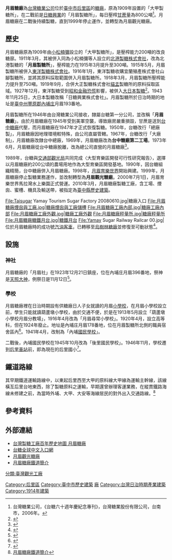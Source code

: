 {{tw monument
|name=大日本製糖株式會社大甲製糖所
|formername=月眉糖廠
|image=月眉糖廠辦公室.jpg
|imagename=月眉糖廠大門
|othername=
|formalname=
|level=[[台灣歷史建築|台灣歷史建築]]
|class=
|time={{flagicon|Empire of Japan}}[[明治|明治]]43年（1909年）
|location={{TWN}}[[台中市|台中市]]<br>[[后里區|后里區]]眉山里甲后路864號
|open=
|cost=免費
|website=
|reg_url=https://nchdb.boch.gov.tw/assets/overview/historicalBuilding/20100302000001
|coordinates=
|coordinatesN=
|coordinatesE=
}}

'''月眉糖廠'''為[[台灣糖業公司|台灣糖業公司]]位於[[臺中市|臺中市]][[后里區|后里區]]的[[臺灣糖廠列表|糖廠]]，原為1909年設置的「大甲製糖所」，在二戰前是[[大日本製糖|日糖興業]]的「月眉製糖所」，每日壓榨[[甘蔗|甘蔗]]量為800公噸<ref name="台糖六十週年慶紀念專刊">台灣糖業公司，《台糖六十週年慶紀念專刊》，台灣糖業股份有限公司，台南市，2006年。</ref>。月眉糖廠在二戰後持續製糖，直到1999年停止運作，並轉型為月眉觀光糖廠。

== 歷史 ==
月眉糖廠原為1909年由[[小松楠彌|小松楠彌]]設立的「大甲製糖所」，是壓榨能力200噸的改良糖廍。1911年3月，其被併入同為小松楠彌等人設立的[[北港糖廠|北港製糖株式會社]]，改為北港製糖的「'''月眉製糖所'''」，壓榨能力在1915年3月提升至300噸。1915年5月，月眉製糖所被併入[[東洋製糖|東洋製糖株式會社]]。1916年1月，東洋製糖收購宜蘭殖產株式會社山腳製糖所，並將其原料採取範圍併入月眉製糖所。1918年3月，月眉製糖所壓榨能力提升至750噸。1919年9月，合併大正製糖株式會社[[貓盂|貓盂]]製糖所的原料採取區域。1927年12月，東洋製糖受到[[昭和金融恐慌|昭和金融恐慌]]影響，被併入[[大日本製糖|大日本製糖]]<ref>{{Cite book|title=日糖最近二十五年史|last=西原|first=雄次郎|publisher=大日本製糖株式會社|year=1934-04-27}}</ref>。1943年11月25日，大日本製糖改稱「日糖興業株式會社」。月眉製糖所於日治時期的地址是[[臺中州|臺中州]][[豐原郡_(台灣)|豐原郡]][[內埔庄_(台中州)|內埔庄]]月眉193番地。

月眉製糖所在1946年由台灣糖業公司接收，隸屬台糖第一分公司，並改稱「'''月眉糖廠'''」。由於月眉糖廠在1945年受到美軍空襲，導致廠房嚴重損毀，甘蔗是送到[[台中糖廠|台中糖廠]]代壓，而月眉糖廠在1947年才正式恢復製糖。1950年，台糖改行「總廠製」，月眉糖廠因地理環境較特殊，由公司直屬管轄。1967年，台糖改行「大廠制」，月眉糖廠改隸台中總廠，1969年，月眉糖廠改為'''台中糖廠第二工場'''。1973年6月，月眉糖廠從台中糖廠脫離，改為總公司直營的月眉糖廠<ref>{{Cite web|title=月眉糖廠|url=http://map.net.tw/taisugar/?dir-item=%e6%9c%88%e7%9c%89%e7%b3%96%e5%bb%a0|publisher=台灣製糖工廠百年文史地圖|access-date=2019-03-13|archive-date=2020-07-22|archive-url=https://web.archive.org/web/20200722175908/http://map.net.tw/taisugar/?dir-item=%E6%9C%88%E7%9C%89%E7%B3%96%E5%BB%A0|dead-url=no}}</ref>。

1989年，台糖與[[交通部觀光局|交通部觀光局]]共同完成〈大型育樂區開發可行性研究報告〉，選擇以月眉糖廠約200公頃的農場用地作為大型育樂區開發基地。1990年，因台糖組織精簡，台中糖廠併入月眉糖廠。1998年，[[月眉育樂世界|月眉育樂世界]]開始興建。1999年，月眉糖廠停止製糖業務運作，並改制轉型為'''月眉觀光糖廠'''。2000年7月1日，月眉育樂世界馬拉灣水上樂園正式營運。2010年3月，月眉糖廠製糖工廠，含工場、煙囪、蜜槽、機具及輸送帶，被指定為[[臺中市文化資產|臺中縣歷史建築]]。<gallery>
File:Taisugar Yamay Tourism Sugar Factory 20080610.jpg|糖廠入口
File:月眉糖廠煙囪與工廠.jpg|糖廠煙囪與工廠儲槽
File:月眉糖廠工廠內部.jpg|糖廠工廠內部
File:月眉糖廠工廠外觀.jpg|糖廠工廠外觀
File:月眉糖廠秤量所.jpg|糖廠秤量所
File:月眉糖廠糖鐵月台.jpg|糖鐵月台
File:Yamay Sugar Railway Railcar 00.jpg|位於月眉糖廠時的成功號[[台糖汽油車|汽油客車]]，已轉移至[[烏樹林糖廠|烏樹林糖廠]]並修復至可動狀態<ref>{{Cite web |url=http://www.taisugar.com.tw/Monthly/CPN.aspx?ms=1347&s=13383280&p=13383278 |title=台糖「新」五分車之旅　重溫兒時甜蜜接送情 |access-date=2011-11-06 |archive-date=2020-07-22 |archive-url=https://web.archive.org/web/20200722175900/http://www.taisugar.com.tw/Monthly/CPN.aspx?ms=1347&s=13383280&p=13383278 |dead-url=no }}</ref>。
</gallery>

== 設施 ==

=== 神社 ===
月眉糖廠的「月眉社」在1923年12月21日鎮座，位在內埔庄月眉396番地，祭神是[[天照大神|天照大神]]，例祭日是11月12日<ref>{{Cite book|title=臺灣に於ける神社及宗教|last=臺灣總督府文教局社會課|year=1940-01-19}}</ref>。

=== 學校 ===
月眉糖廠裡在日治時期設有供糖廠日人子女就讀的月眉[[小學校_(台灣)|小學校]]，在月眉小學校設立前，學生只能就讀葫蘆墩小學校，由於交通不便，於是在1913年5月設立「葫蘆墩小學校月眉分教場」，1916年4月改為「月眉尋常小學校」。1920年4月，設立高等科，但在1924年廢止。地址是內埔庄月眉178番地，位在月眉製糖所北側的職員宿舍區內<ref>{{Cite book|title=臺中州敎育年鑑|last=臺中州教育會|year=1932-02-18}}</ref>。1941年4月，改制為「內埔[[國民學校|國民學校]]」。

二戰後，內埔國民學校在1945年10月改為「後里國民學校」。1946年11月，學校遷到[[后里車站|后里車站]]前，即為現在的后里國小<ref>{{Cite web|title=本校歷史沿革|url=https://houlies.tc.edu.tw/var/file/287/1287/img/155/index.pdf|publisher=臺中市后里區后里國民小學|access-date=2021-10-13|archive-date=2021-09-03|archive-url=https://web.archive.org/web/20210903163002/https://houlies.tc.edu.tw/var/file/287/1287/img/155/index.pdf|dead-url=no}}</ref>。

==鐵道路線==
其早期鐵道運輸路線中，以東起后里西至大甲的原料線大甲線為運輸主幹線，該線橫亙后里台地東西，除了製糖原料之運輸，早期還曾辦理客運業務，在縱貫鐵路海線未修建之前，為當時外埔、大甲、大安等海線居民的對外出入交通路線。<ref>[https://web.archive.org/web/20111208023714/http://www.tcc.idv.tw/rail/old-railway/02.htm 月眉糖廠鐵道簡介]</ref>

== 參考資料 ==
{{reflist|2}}

== 外部連結 ==
{{Commons cat|Yamay Sugar Factory}}
* [http://map.net.tw/taisugar/?dir-item=%e6%9c%88%e7%9c%89%e7%b3%96%e5%bb%a0 台灣製糖工廠百年歷史地圖 月眉糖廠] {{Wayback|url=http://map.net.tw/taisugar/?dir-item=%e6%9c%88%e7%9c%89%e7%b3%96%e5%bb%a0 |date=20200722175908 }}
* [http://www.taisugar.com.tw/chinese/index.aspx 台糖全球中文入口網] {{Wayback|url=http://www.taisugar.com.tw/chinese/index.aspx |date=20100829110525 }}
* [http://www.tscleisure.com.tw/tourism/yuemei/about.htm 月眉觀光糖廠] {{Wayback|url=http://www.tscleisure.com.tw/tourism/yuemei/about.htm |date=20170610052439 }}
* [https://web.archive.org/web/20111208023714/http://www.tcc.idv.tw/rail/old-railway/02.htm 月眉糖廠鐵道簡介]
{{台中市文化資產}}
{{台灣糖廠列表}}

[[Category:后里區|Category:后里區]]
[[Category:臺中市歷史建築|Category:臺中市歷史建築]]
[[Category:台灣糖廠|廠]]
[[分類:臺灣觀光工廠|分類:臺灣觀光工廠]]
[[Category:台灣日治時期產業建築|Category:台灣日治時期產業建築]]
[[Category:1914年建築|Category:1914年建築]]
